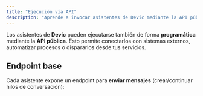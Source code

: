```yaml
---
title: "Ejecución vía API"
description: "Aprende a invocar asistentes de Devic mediante la API pública para integrarlos con tus aplicaciones."
---
```


Los asistentes de **Devic** pueden ejecutarse también de forma **programática** mediante la **API pública**. Esto permite conectarlos con sistemas externos, automatizar procesos o dispararlos desde tus servicios.

## Endpoint base

Cada asistente expone un endpoint para **enviar mensajes** (crear/continuar hilos de conversación):

